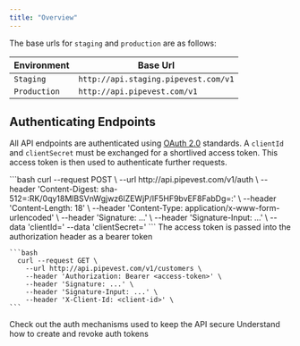 ```yaml
---
title: "Overview"
---
```


The base urls for `staging` and `production` are as follows:

| Environment  | Base Url                             |
| ------------ | ------------------------------------ |
| `Staging`    | `http://api.staging.pipevest.com/v1` |
| `Production` | `http://api.pipevest.com/v1`         |

## Authenticating Endpoints

All API endpoints are authenticated using [OAuth 2.0](https://oauth.net/2/) standards. A `clientId` and `clientSecret`
must be exchanged for a shortlived access token. This access token is then used to authenticate further requests.

<Steps>
  <Step title="Access Token Request">
    ```bash
      curl --request POST \
        --url http://api.pipevest.com/v1/auth \
        --header 'Content-Digest: sha-512=:RK/0qy18MlBSVnWgjwz6lZEWjP/lF5HF9bvEF8FabDg=:' \
        --header 'Content-Length: 18' \
        --header 'Content-Type: application/x-www-form-urlencoded' \
        --header 'Signature: ...' \
        --header 'Signature-Input: ...' \
        --data 'clientId=<client-id>'
        --data 'clientSecret=<client-secret>'
    ```
  </Step>
  <Step title="Authenticate Requests with Token">
    <Tip>The access token is passed into the authorization header as a bearer token</Tip>

    ```bash
      curl --request GET \
        --url http://api.pipevest.com/v1/customers \
        --header 'Authorization: Bearer <access-token>' \
        --header 'Signature: ...' \
        --header 'Signature-Input: ...' \
        --header 'X-Client-Id: <client-id>' \
    ```

  </Step>
</Steps>

<CardGroup col={2}>
  <Card
    title="Authentication Concepts"
    icon="user-shield"
    href="/concepts/authentication"
    horizontal
  >
    Check out the auth mechanisms used to keep the API secure
  </Card>
  <Card
    title="Authentication Guide"
    icon="book"
    href="/guides/authentication"
    horizontal
  >
    Understand how to create and revoke auth tokens
  </Card>
</CardGroup>
